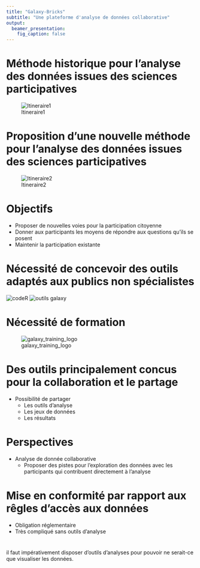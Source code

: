 ```yaml
---
title: "Galaxy-Bricks"
subtitle: "Une plateforme d'analyse de données collaborative"
output: 
  beamer_presentation:
    fig_caption: false
---
```


# Méthode historique pour l'analyse des données issues des sciences participatives
<!---
**Récolte des données** > Gestion des données > Analyse des données > Résultats/Sorties > Communication--->
<!-- Les données sont récupérées sur le terrain puis saisies dans des bases de données. Elles sont analyses par des membres des laboratoires de recherche qui vont communiquer les résultats dans des revues scientifiques, via des restitutions --> 

![Itineraire1](figures/Itineraire1.png)

# Proposition d'une nouvelle méthode pour l'analyse des données issues des sciences participatives

![Itineraire2](figures/Itineraire2.png)

# Objectifs

- Proposer de nouvelles voies pour la participation citoyenne
- Donner aux participants les moyens de répondre aux questions qu'ils se posent
- Maintenir la participation existante


# Nécessité de concevoir des outils adaptés aux publics non spécialistes

![codeR](figures/code_R.png)
![outils galaxy](figures/outil_galaxy.png)

# Nécessité de formation

![galaxy_training_logo](figures/galaxy_training_logo.png)


# Des outils principalement concus pour la collaboration et le partage

- Possibilité de partager
    - Les outils d'analyse
    - Les jeux de données
    - Les résultats
    

# Perspectives

- Analyse de donnée collaborative
    - Proposer des pistes pour l'exploration des données avec les participants qui contribuent directement à l'analyse
    


# Mise en conformité par rapport aux rêgles d'accès aux données
- Obligation réglementaire
- Très compliqué sans outils d'analyse

#

il faut impérativement disposer d'outils d'analyses pour pouvoir ne serait-ce que visualiser les données.
